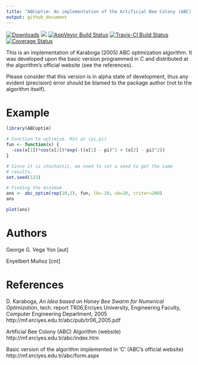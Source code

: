```yaml
---
title: "ABCoptim: An implementation of the Artificial Bee Colony (ABC) Algorithm (R-package)"
output: github_document
---
```


[![Downloads](http://cranlogs.r-pkg.org/badges/ABCoptim)](http://cran.rstudio.com/web/packages/ABCoptim/index.html)
[![](http://cranlogs.r-pkg.org/badges/grand-total/ABCoptim)](http://cran.rstudio.com/web/packages/ABCoptim/index.html) 
[![AppVeyor Build Status](https://ci.appveyor.com/api/projects/status/github/gvegayon/ABCoptim?branch=master&svg=true)](https://ci.appveyor.com/project/gvegayon/ABCoptim)
[![Travis-CI Build Status](https://travis-ci.org/gvegayon/ABCoptim.svg?branch=master)](https://travis-ci.org/gvegayon/ABCoptim)
[![Coverage Status](https://img.shields.io/codecov/c/github/gvegayon/ABCoptim/master.svg)](https://codecov.io/github/gvegayon/ABCoptim?branch=master)



This is an implementation of Karaboga (2005) ABC optimization algorithm. It was developed upon the basic version programmed in *C* and distributed at the algorithm's official website (see the references).
  
Please consider that this version is in alpha state of development, thus any evident (precision) error should be blamed to the package author (not to the algorithm itself).

# Example

```r
library(ABCoptim)

# Function to optimize. Min at (pi,pi)
fun <- function(x) {
  -cos(x[1])*cos(x[2])*exp(-((x[1] - pi)^2 + (x[2] - pi)^2))
}

# Since it is stochastic, we need to set a seed to get the same
# results.
set.seed(123)

# Finding the minimum
ans <- abc_optim(rep(10,2), fun, lb=-20, ub=20, criter=200)
ans

plot(ans)
```


Authors
=======
George G. Vega Yon [aut]

Enyelbert Muñoz [cnt]

References
==========
D. Karaboga, _An Idea based on Honey Bee Swarm for Numerical Optimization_, tech. report TR06,Erciyes University, Engineering Faculty, Computer Engineering Department, 2005 http://mf.erciyes.edu.tr/abc/pub/tr06_2005.pdf

Artificial Bee Colony (ABC) Algorithm (website) http://mf.erciyes.edu.tr/abc/index.htm

Basic version of the algorithm implemented in 'C' (ABC's official website) http://mf.erciyes.edu.tr/abc/form.aspx
